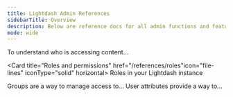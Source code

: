 ```yaml
---
title: Lightdash Admin References
sidebarTitle: Overview
description: Below are reference docs for all admin functions and features in Lightdash.
mode: wide
---
```


<CardGroup>
  <Card title="Usage analytics" href="/references/usage-analytics" icon="file-lines" iconType="solid" horizontal >
  To understand who is accessing content...
  </Card>

  <Card title="Roles and permissions" href="/references/roles"icon="file-lines" iconType="solid" horizontal>
    Roles in your Lightdash instance
  </Card>

  <Card title="Groups" href="/references/groups" icon="file-lines" iconType="solid" horizontal>
    Groups are a way to manage access to...
  </Card>

  <Card title="User Attributes" href="/references/user-attributes" icon="file-lines" iconType="solid" horizontal>
    User attributes provide a way to...
  </Card>
</CardGroup>
